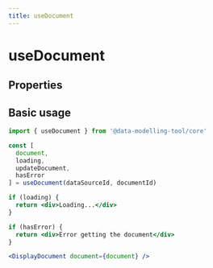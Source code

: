 ```yaml
---
title: useDocument
---
```



# useDocument

<HooksComment hookName="useDocument" />

## Properties

<HooksProps hookName="useDocument" />

## Basic usage

````jsx
import { useDocument } from '@data-modelling-tool/core'

const [
  document,
  loading,
  updateDocument,
  hasError
] = useDocument(dataSourceId, documentId)

if (loading) {
  return <div>Loading...</div>
}

if (hasError) {
  return <div>Error getting the document</div>
}

<DisplayDocument document={document} />

````
